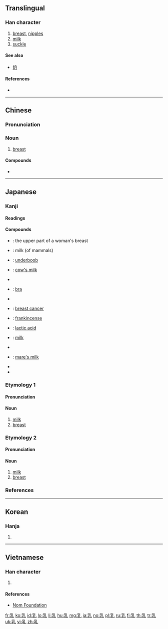 ==Translingual==

===Han character===
{{Han char|rn=5|rad=乙|as=07|sn=8|four=22410|canj=BDU|ids=⿰孚乚}}

# [[breast]], [[nipples]]
# [[milk]]
# [[suckle]]

====See also====
* [[奶]]

====References====
* {{Han ref|kx=0084.170|dkj=00190|dj=0171.220|hdz=10055.040|uh=4E73|ud=20083|bh=A8C5|bd=43205}}

----

==Chinese==
{{zh-forms}}

===Pronunciation===
{{zh-pron
|m=rǔ
|c=jyu5
|mn=jú/lú
|h=pfs=yî
|mc=y
|oc=y
|ma=Zh-ru.ogg
|cat=n
}}

===Noun===
{{zh-noun}}

# [[breast]]

====Compounds====
* {{zh-l|乳脂湯|tr=rǔzhītāng}}

----

==Japanese==

===Kanji===
{{ja-kanji|grade=6|rs=乙07}}

====Readings====
{{ja-readings|goon=[[にゅう]] (nyū)|kanon=[[じゅ]] (ju)|kun=[[ちち]] (chichi), [[ち]] (chi)}}

====Compounds====
{{der-top|Compounds}}
* {{ja-r|上乳|うえちち}}: the upper part of a woman's breast
* {{ja-r|お乳|おちち}}: milk (of mammals)
* {{ja-r|下乳|したちち}}: [[underboob]] {{gloss|the lower part of a woman's breast}}
* {{ja-r|牛乳|ぎゅうにゅう}}: [[cow's milk]]
* {{ja-r|巨乳|きょにゅう}}
* {{ja-r|乳押さえ|ちちおさえ}}: [[bra]] {{gloss|brassiere}}
* {{ja-r|超乳|ちょうにゅう}}
* {{ja-r|乳癌|にゅうがん}}: [[breast cancer]]
* {{ja-r|乳香|にゅうこう}}: [[frankincense]]
* {{ja-r|乳酸|にゅうさん}}: [[lactic acid]]
* {{ja-r|乳汁|にゅうじゅう}}: [[milk]]
* {{ja-r|爆乳|ばくにゅう}}
* {{ja-r|馬乳|ばにゅう}}: [[mare's milk]]
* {{ja-r|貧乳|ひんにゅう}}
* {{ja-r|魔乳|まにゅう}}
{{der-bottom}}

===Etymology 1===
{{ja-kanjitab|ちち|yomi=k}}

====Pronunciation====
{{ja-pron|yomi=k|ちち|acc=2|dev=1|acc_ref=DJR,NHK|acc2=1|acc2_ref=DJR,NHK}}

====Noun====
{{ja-noun|ちち}}

# [[milk]]
# [[breast]]

===Etymology 2===
{{ja-kanjitab|ち|yomi=k}}

====Pronunciation====
{{ja-pron|yomi=k|ち|acc=1|acc_ref=DJR,NHK}}

====Noun====
{{ja-noun|ち}}

# [[milk]]
# [[breast]]

===References===
<references/>

----

==Korean==

===Hanja===
{{ko-hanja|hangeul=유|rv=yu|mr=yu}}

# {{defn|lang=ko|sort=乙07}}

----

==Vietnamese==

===Han character===
{{vi-hantu|[[nhũ]], [[vú]], [[nhú]], [[nhỗ]]|rs=乙07}}

# {{defn|lang=vi|sort=乙07}}

====References====
* [http://nomfoundation.org/common/nom_details.php?codepoint=4e73 Nom Foundation]

[[fr:乳]]
[[ko:乳]]
[[id:乳]]
[[lo:乳]]
[[li:乳]]
[[hu:乳]]
[[mg:乳]]
[[ja:乳]]
[[no:乳]]
[[pl:乳]]
[[ru:乳]]
[[fi:乳]]
[[th:乳]]
[[tr:乳]]
[[uk:乳]]
[[vi:乳]]
[[zh:乳]]